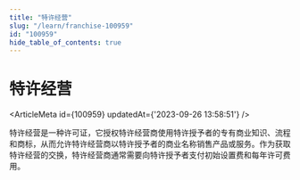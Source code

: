 ```yaml
---
title: "特许经营"
slug: "/learn/franchise-100959"
id: "100959"
hide_table_of_contents: true
---
```



# 特许经营

<ArticleMeta id={100959} updatedAt={'2023-09-26 13:58:51'} />
<div className='border-solid border-b border-t-0 my-4 border-[var(--ifm-color-gray-300)]' />

特许经营是一种许可证，它授权特许经营商使用特许授予者的专有商业知识、流程和商标，从而允许特许经营商以特许授予者的商业名称销售产品或服务。作为获取特许经营的交换，特许经营商通常需要向特许授予者支付初始设置费和每年许可费用。
